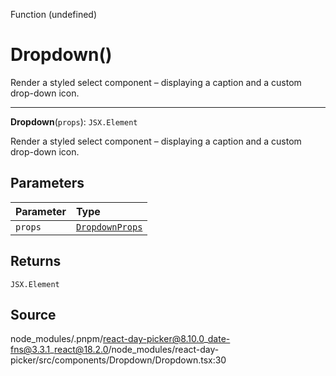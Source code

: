 <SectionTitle>Function (undefined)</SectionTitle>

# Dropdown()

<Description>
Render a styled select component – displaying a caption and a custom
drop-down icon.
</Description>

---

<a id="undefined" name="undefined"></a>

<SignatureMemberIdentifier>**Dropdown**(`props`): `JSX.Element`</SignatureMemberIdentifier>

Render a styled select component – displaying a caption and a custom
drop-down icon.

## Parameters

| Parameter | Type |
| :------ | :------ |
| `props` | [`DropdownProps`](/api/main/interfaces/DropdownProps.md) |

## Returns

`JSX.Element`

## Source

node\_modules/.pnpm/react-day-picker@8.10.0\_date-fns@3.3.1\_react@18.2.0/node\_modules/react-day-picker/src/components/Dropdown/Dropdown.tsx:30
